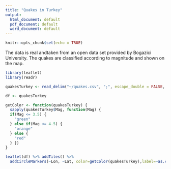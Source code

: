 ```yaml
---
title: "Quakes in Turkey"
output:
  html_document: default
  pdf_document: default
  word_document: default
---
```


```r
knitr::opts_chunk$set(echo = TRUE)
```

The data is real andtaken from an open data set provided by Bogazici University. The quakes are classified according to magnitude and shown on the map. 


```r
library(leaflet)
library(readr)

quakesTurkey <- read_delim("~/quakes.csv", ";", escape_double = FALSE, col_types = cols(Date = col_date(format = "%Y.%m.%d"), Dep = col_double()), trim_ws = TRUE)

df <- quakesTurkey

getColor <- function(quakesTurkey) {
  sapply(quakesTurkey$Mag, function(Mag) {
  if(Mag <= 3.5) {
    "green"
  } else if(Mag <= 4.5) {
    "orange"
  } else {
    "red"
  } })
}

leaflet(df) %>% addTiles() %>%
  addCircleMarkers(~Lon, ~Lat, color=getColor(quakesTurkey),label=~as.character(Mag)) %>% addLegend(colors = c("red","orange","green"), values = ~Mag, opacity = 1, labels=c("Mag > 4.5", "3.5 < Mag <= 4.5", "Mag <= 3.5"))
```
